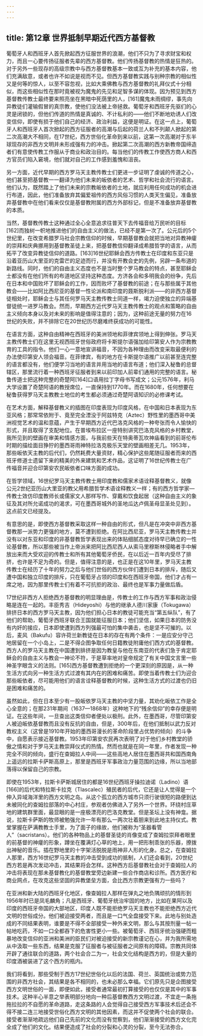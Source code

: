 ```yaml
---
---
---
```

title: 第12章 世界抵制早期近代西方基督教
---




葡萄牙人和西班牙人首先掀起西方征服世界的浪潮，他们不只为了寻求财宝和权力，而且一心要传扬征服者先辈的西方基督教。他们传扬基督教的热情是狂热的。对于另外一些现存的高级宗教中与西方基督教基本一致或互为补充的基本内容，他们充满敌意，或者也许不如说是视而不见。但西方基督教实践与别种宗教的相似性又是何等的惊人，以至不容忽视，比如大乘佛教与西方基督教的礼拜仪式十分相似，而这些相似性在那时竟被视为魔鬼的先见和足智多谋的体现。因为预见到西方基督教传教士最终要来照亮坐在黑暗中死荫里的人，[161]魔鬼未雨绸缪，事先向异教徒们灌输假冒的真宗教，使他们没法被上帝拯救。葡萄牙和西班牙先驱们的心灵是闭锁的，但他们传道的热情是真诚的、不计私利的——他们不断地劝诱人们改变信仰，即使有损于他们自己的经济、政治利益，这便是明证。在这一点上，葡萄牙人和西班牙人首次掀起的西方征服者的高潮与后起的荷兰人和不列颠人掀起的第二次高潮大不相同，在17世纪，西方世俗化革命到来以前，这第一次高潮对于东半球现存的非西方文明并未形成强有力的冲击。掀起第二次高潮的西方新教帝国缔造者们有意使传教工作服从于商业和政治目的。每当他们的传教工作使西方商人和西方官员们陷入窘境，他们就对自己的工作感到羞愧和沮丧。

另一方面，近代早期的西方罗马天主教传教士们更进一步证明了虔诚的传道之心，他们甚至把基督教一一翻译为他们未来的皈依者的艺术、哲学和社会流行的语言。他们认为，既然踏上了他们未来的宗教皈依者的土地，就应利用任何成功的机会进行布道，因此，他们准备放弃其偏爱祖传的西方风俗习惯的人类天生偏见，准备放弃基督教中在他们看来仅仅是基督教附属的西方外部标记，但是不准备放弃基督教的本质。

当然，基督教传教士这种通过全心全意追求往普天下去传福音给万民听的目标[162]而独树一帜地推进他们的自由主义的做法，已经不是第一次了。公元后的5个世纪里，在改变希腊罗马社会宗教信仰的时候，早期基督教会就把当地对异教神癨的崇拜和庆典挪用到基督教圣徒上来，把基督教信仰翻译成希腊哲学的语言，从而拓平了改变异教徒信仰的道路。[163]16世纪耶稣会西方传教士在印度和东亚只是沿着亚历山大里亚的克雷芒的足迹而行，并没有开教会史的先例，另辟一条布道的新路线。同时，他们的自由主义态度也不是当时整个罗马教会的特点，甚至耶稣会士都没有在他们所有的布道地区坚持这种态度。方济各会和多明我会的纷争，先后在日本和中国败坏了耶稣会的工作，因而败坏了基督教的前途；在与那些属于其他教会——比如阿比西尼亚的基督一性论派和南印度的聂斯脱利派——的非西方基督徒相处时，耶稣会士与其任何罗马天主教传教士同道一样，竭力迫使独立的异端基督徒统一进罗马教会。然而，早期西方近代罗马天主教传教士的观点和策略的自由主义倾向本身以及对未来的影响是值得注意的；因为，这种前途无量的努力在16世纪的失败，并不排除它在20世纪历尽磨难终获成功的可能性。

在语言方面，这种自由精神在西班牙的美洲领地和菲律宾领地上得到伸张。罗马天主教传教士们在这里无视西班牙世俗政府将卡斯提尔语强加给印第安人作为宗教教育的工具的指令。他们一心一意地宣讲福音，不因为各种理由而改变采取最便利的办法使印第安人领会福音。在菲律宾，有的地方在卡斯提尔语推广以前甚至连完整的语言都没有，他们便学习当地的语言并用当地的语言布道；他们深入秘鲁的总督辖区，那里流行着一种西班牙征服者到来以前印加人前辈们通用的完整的语言。秘鲁传道士把这种完整的奇楚阿[164]口语用拉丁字母书写成文；公元1576年，利马大学设置了奇楚阿语的教授席位，一直保持到1770年。而在1680年，任何想要在秘鲁获得罗马天主教教士地位的考生都必须通过奇楚阿语知识的必修课考试。

在艺术方面，解释基督教义的插图在印度表现为印度风格，在中国和日本表现为东亚风格；那常常依附于、竟至完全湮没于阿兹特克（Aztec）野性里的墨西哥中美洲视觉艺术的温和意蕴，产生于早期西方近代巴洛克风格的一种夸张而令人愉快的形式，并且取得了支配地位。在普埃布拉区一座特别讲究巴洛克风格的乡村教堂，我所见到的壁画在审美和情感方面，与我前些天在特奥蒂瓦坎神庙看到的前哥伦布时期的描绘面目狰狞的墨西哥雨神特拉洛克极乐天堂的壁画相差无几。1953年，那些皈依天主教的后代们，仍然耗费大量资财，精心保护这些尾随征服者而来的西班牙修道士遗留下来的精美的外来建筑和艺术作品，这证明了16世纪传教士在广传福音并迎合印第安农民皈依者口味方面的成功。

在哲学领域，16世纪罗马天主教传教士用印度教和儒家术语诠释基督教义，就像公元2世纪亚历山大里亚的教父用希腊哲学术语诠释教义一样；有的西方哲学家—传教士效仿印度教师长或儒家文人那样写作、穿戴和饮食起居（这种自由主义的象征及其对所允诺成功的渴求，可在墨西哥城外的圣地瓜达卢佩圣母显圣处见到）。这点前文已经提及。

有意思的是，即使西方基督教采取这样一种自由的形式，但凡是在冲突中非西方基督教那一派势力更强的地方，莫不遭到拒绝。在阿比西尼亚，罗马天主教传教士并没有以对东亚和印度的非基督教哲学表现出来的体贴细腻态度对待早已确立的一性论基督教，所以那些被当作上帝派来把阿比西尼西人从索马里穆斯林侵略者手中解放出来而大受欢迎的传教士和所有其他葡萄牙侨民，在以后近一百年内受尽了排挤，也许是不足为奇的。但是，值得注意的是，也正是在这10年里，罗马天主教传教士在经历了十年的努力之后与他们世俗的西方伙伴们遭到日本的排斥，随后又遭中国和独立印度的排斥，只在葡萄牙占领的印度和在西班牙帝国，他们才占有一席之地，因为那里传教士们有着不可抗拒的政治、最终也是军事力量做后盾。

17世纪非西方人拒绝西方基督教的明显理由是，传教士的工作与西方军事和政治侵略是连在一起的。丰臣秀吉（Hideyoshi）与他的继承人德川家康（Tokugawa）排挤日本的西方罗马天主教，因为他们担心日本的教徒可能充当“第五纵队”，有了他们的帮助，葡萄牙西班牙联合王国就能征服日本；他们坚信，如果日本的防务没有内奸的接应，日本即使遭到西方列强最可怕的集中袭击，也是坚不可摧的。以后，麦风（Bakufu）容许荷兰新教徒在日本的存在有两个条件：一是应安分守己地居留在一个小岛上，二是不得企图争取任何日籍教徒附庸他们西方式的基督教。西方人的罗马天主教在中国遭到排挤是因为教皇与他在东南亚的代表们急于肯定耶稣会的自由主义与教会一神论不符，于是草率地对皇帝规定了有关中国文言里一些神圣字眼含义的法则。[165]西方基督教遭到拒绝的一个更深刻的原因是，从一种生活方式向另一种生活方式过渡有其内在的困难和痛苦。即使当着传教士们为迎合那些皈依者，尽可能用他们的语言诠释基督教的时候，这种生活方式的过渡也仍旧是困难和痛苦的。

虽然如此，但在日本至少有一股皈依罗马天主教的中坚力量，其劝化皈依工作是全心全意的；在那231年期间（1637—1868年）这种地下的“残余信仰”的幸存便是明证。在这些年间，一旦查出这类信仰者便处以极刑。此外，在墨西哥，尽管印第安人被迫皈依基督教而且没有反抗的自由，但是，300年后，在他们抵制以武力反对教权主义（这曾是1910年开始的墨西哥漫长的革命阶段里占优势的倾向）的斗争中，自愿表示接近基督教。1953年印第安农民再次表明了对于他们乡村教堂的骄傲之情和对于罗马天主教崇拜仪式的热情。然而也就是在同一年里，作者发现一种完全不同的倾向，盛行在查姆拉人中间——这些高地人居住在墨西哥共和国西南角上遥远的拉斯卡萨斯高原上，那里是西班牙军事政治力量范围的边缘，所以当地部落得以保留自己的宗教。

即使在1953年，拉斯卡萨斯城居住的都是16世纪西班牙操拉迪诺（Ladino）语[166]的后代和特拉斯卡拉克（Tlascalec）殖民者的后代，它还是让人觉得是一个伸入异域海洋里的西方文明之岛。从这个孤立的西方城市只须行驶很短的路便到达未被同化的查姆拉部落的中心村庄，参观者仿佛进入了另外一个世界。环绕村庄草地的建筑群里面，最显眼的是一座极漂亮的巴洛克教堂。但是圣坛上没有神龛。据说，拉斯卡萨斯的牧师被勉强允许一年有那么一两次壮着胆来到此地主持仪式。教堂掌握在萨满教教士手里，为了面子的缘故，他们被称为“圣器看管人”（sacristans）。他们的各种物品上的基督圣徒的肖像变成了查姆拉崇拜者眼里的前基督的神癨的形象，蹲坐在覆满灯心草的地上，用一把形制乖张的乐器，撩拨出神秘的音乐。插在野地里的十字架活脱脱是雨神非人形的化身。总之，在查姆拉人那里，西方16世纪罗马天主教的冲击受到成功的抵制，人们还会看到，20世纪西方若是再次发动冲击，其结果将会怎样。这种西方后基督教社会对于查姆拉人的冲击将表现在那未基督教化的基督教堂旁边新建一些合作商店和诊所。西方医疗和商业网点，在攻克这些坚固的异教堡垒方面，会比西方宗教更强有力一些吗？

在亚洲和新大陆的西班牙化地区，像查姆拉人那样在弹丸之地负隅顽抗的情形到1956年时已是凤毛麟角；凡是西班牙、葡萄牙统治牢固的地方，比如在果阿以及印度的西班牙帝国的大部地区，印度人既不能拒绝罗马天主教也不能拒绝西方近代文明的世俗成分。他们被迫接受两者，而且是一口气全盘接受下来。此地与别处造成的不同结果表明，谁要是不得不全部接受一种外来文明，那么与其按剂量一帖一帖地吃药，不如一口全都吞下的危害性更小一些。被葡萄牙、西班牙统治强硬而粗暴地改变信仰的亚洲和美洲的臣民们对被迫接受的新宗教谨记在心，并为我所需地从中汲取一些东西，结果是克服了征服者与被征服者之间原有的障碍。宗教共同体开辟了通往联合的道路，两个社会合二为一，社会文化结构是西方的，但是大量的印度酒被装进了这个西方的瓶内。

我们将看到，那些受制于西方17世纪世俗化以后的法国、荷兰、英国统治或势力范围的非西方社会，其结果是各不相同的，也未必那么幸福。它们原先只是企图接受西方文明世俗的一面，即便如此，接受者通常最初打算接受的也仅仅是其中的军事技术。这种半心半意之举表明部分地向一种后基督教西方文明过渡，不宜走一条拖拖拉拉的不自愿的革命道路，走这条路的人会觉得自己接受西方军事技术后还会不得不接二连三地接受世俗化西方文明的其他因素，而这并不促使两个社会的联合。接受者渐渐地疏远他们自己先前的文化而没有觉察到，他们渐渐接受的西方文化完全成了他们的文化。结果便造成了社会的分裂和心灵的分裂，至今无法弥合。